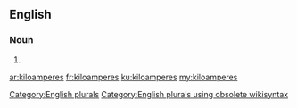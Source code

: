 ==English==

===Noun===
{{head|en}}

# {{plural of|kiloampere}}

[[Category:English plurals]][[Category:English plurals using obsolete wikisyntax]]

[[ar:kiloamperes]]
[[fr:kiloamperes]]
[[ku:kiloamperes]]
[[my:kiloamperes]]